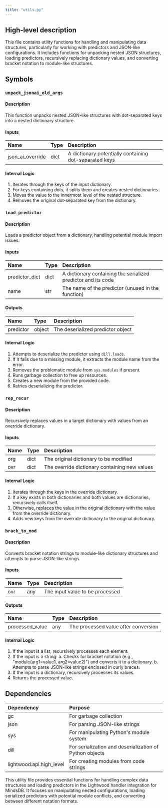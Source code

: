 ```yaml
---
title: "utils.py"
---
```


## High-level description
This file contains utility functions for handling and manipulating data structures, particularly for working with predictors and JSON-like configurations. It includes functions for unpacking nested JSON structures, loading predictors, recursively replacing dictionary values, and converting bracket notation to module-like structures.

## Symbols

### `unpack_jsonai_old_args`
#### Description
This function unpacks nested JSON-like structures with dot-separated keys into a nested dictionary structure.

#### Inputs
| Name | Type | Description |
|:-----|:-----|:------------|
| json_ai_override | dict | A dictionary potentially containing dot-separated keys |

#### Internal Logic
1. Iterates through the keys of the input dictionary.
2. For keys containing dots, it splits them and creates nested dictionaries.
3. Moves the value to the innermost level of the nested structure.
4. Removes the original dot-separated key from the dictionary.

### `load_predictor`
#### Description
Loads a predictor object from a dictionary, handling potential module import issues.

#### Inputs
| Name | Type | Description |
|:-----|:-----|:------------|
| predictor_dict | dict | A dictionary containing the serialized predictor and its code |
| name | str | The name of the predictor (unused in the function) |

#### Outputs
| Name | Type | Description |
|:-----|:-----|:------------|
| predictor | object | The deserialized predictor object |

#### Internal Logic
1. Attempts to deserialize the predictor using `dill.loads`.
2. If it fails due to a missing module, it extracts the module name from the error.
3. Removes the problematic module from `sys.modules` if present.
4. Runs garbage collection to free up resources.
5. Creates a new module from the provided code.
6. Retries deserializing the predictor.

### `rep_recur`
#### Description
Recursively replaces values in a target dictionary with values from an override dictionary.

#### Inputs
| Name | Type | Description |
|:-----|:-----|:------------|
| org | dict | The original dictionary to be modified |
| ovr | dict | The override dictionary containing new values |

#### Internal Logic
1. Iterates through the keys in the override dictionary.
2. If a key exists in both dictionaries and both values are dictionaries, recursively calls itself.
3. Otherwise, replaces the value in the original dictionary with the value from the override dictionary.
4. Adds new keys from the override dictionary to the original dictionary.

### `brack_to_mod`
#### Description
Converts bracket notation strings to module-like dictionary structures and attempts to parse JSON-like strings.

#### Inputs
| Name | Type | Description |
|:-----|:-----|:------------|
| ovr | any | The input value to be processed |

#### Outputs
| Name | Type | Description |
|:-----|:-----|:------------|
| processed_value | any | The processed value after conversion |

#### Internal Logic
1. If the input is a list, recursively processes each element.
2. If the input is a string:
   a. Checks for bracket notation (e.g., "module(arg1=value1, arg2=value2)") and converts it to a dictionary.
   b. Attempts to parse JSON-like strings enclosed in curly braces.
3. If the input is a dictionary, recursively processes its values.
4. Returns the processed value.

## Dependencies
| Dependency | Purpose |
|:-----------|:--------|
| gc | For garbage collection |
| json | For parsing JSON-like strings |
| sys | For manipulating Python's module system |
| dill | For serialization and deserialization of Python objects |
| lightwood.api.high_level | For creating modules from code strings |

This utility file provides essential functions for handling complex data structures and loading predictors in the Lightwood handler integration for MindsDB. It focuses on manipulating nested configurations, loading serialized predictors with potential module conflicts, and converting between different notation formats.